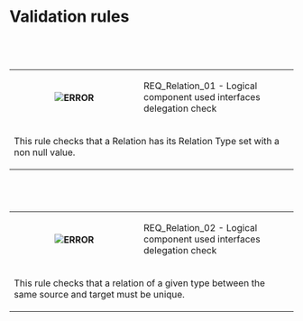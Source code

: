 = Validation rules =
		
			<br/>  
		
		<table class="VALIDATION-RULE">
			<tr>
				<th>
					<img title="ERROR" alt="ERROR" border="0" src="../../images/error.gif"/>
				</th>
				<td>REQ_Relation_01 - Logical component used interfaces delegation check </td>
			</tr>
			<tr>
				<td colspan="2">This rule checks that a Relation has its Relation Type set with a non null value. </td>
			</tr>
		</table>
		
			<br/>  
		
		<table class="VALIDATION-RULE">
			<tr>
				<th>
					<img title="ERROR" alt="ERROR" border="0" src="../../images/error.gif"/>
				</th>
				<td>REQ_Relation_02 - Logical component used interfaces delegation check </td>
			</tr>
			<tr>
				<td colspan="2">This rule checks that a relation of a given type between the same source and target must be unique. </td>
			</tr>
		</table>
